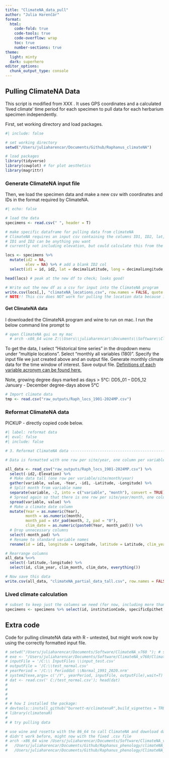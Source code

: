 ```yaml
---
title: "ClimateNA_data_pull"
author: "Julia Harenčár"
format: 
  html:
    code-fold: true
    code-tools: true
    code-overflow: wrap
    toc: true
    number-sections: true
theme:
  light: minty
  dark: superhero
editor_options: 
  chunk_output_type: console
---
```


## Pulling ClimateNA Data

This script is modified from XXX . It uses GPS coordinates and a calculated 'lived climate' time period for each specimen to pull data for each herbarium specimen independently.

First, set working directory and load packages.

```r
#| include: false

# set working directory
setwd("/Users/juliaharencar/Documents/Github/Raphanus_climateNA")

# load packages
library(tidyverse)
library(cowplot) # for plot aesthetics
library(magrittr)
```

### Generate ClimateNA input file

Then, we load the specimen data and make a new csv with coordinates and IDs in the format required by ClimateNA.

```r
#| echo: false

# load the data
specimens <- read.csv(" ", header = T)

# make specific dataframe for pulling data from climateNA
# ClimateNA requires an input csv containing the columns ID1, ID2, lat, long, and (optionally) el.
# ID1 and ID2 can be anything you want 
# currently not including elevation, but could calculate this from the gps and add it in later

locs <- specimens %>% 
  mutate(id2 = NA,
         elev = NA) %>% # add a blank ID2 col
  select(id1 = id, id2, lat = decimalLatitude, long = decimalLongitude, elev)

head(locs) # peak at the new df to check; looks good!

# Write out the new df as a csv for input into the ClimateNA program
write.csv(locs[,], "climateNA_locations.csv", row.names = FALSE, quote = FALSE)
# NOTE!! This csv does NOT work for pulling the location data because it is in Mac not windows format. I solved by copying all the data EXCEPT the last, empty line (using sublime) from this saved .csv location file into a copy of the test location file included in the ClimateNA download. Hypothetically I should be able to convert the format of my file, but my one attempt failed and the copy paste worked.
```

#### Get ClimateNA data

I downloaded the ClimateNA program and wine to run on mac. I run the below command line prompt to

```bash
# open ClimateNA gui on my mac
  # arch -x86_64 wine Z:\\Users\\juliaharencar\\Documents\\Software\\ClimateNA_v760\\ClimateNA_v7.60.exe
```

To get the data, I select "Historical time series" in the dropdown menu under "multiple locations". Select "monthly all variables (180)". Specify the input file we just created above and an output file. Generate monthly climate data for the time window of interest. Save output file. [Definitions of each variable acronym can be found here.](https://climatebc.ca/help/climateBC/help.htm#_Toc410137604)

Note, growing degree days marked as days \> 5°C: DD5_01 – DD5_12     January - December degree-days above 5°C

```r
# Import climate data
tmp <- read.csv("raw_outputs/Raph_locs_1901-2024MP.csv")
```

### Reformat ClimateNA data

PICKUP - directly copied code below.

```r
#| label: reformat data
#| eval: false
#| include: false

# 3. Reformat ClimateNA data ----------------------------------------------

# Data is formatted with one row per site/year, one column per variable/month

all_data <- read_csv("raw_outputs/Raph_locs_1901-2024MP.csv") %>%
  select(-id2,-Elevation) %>%
  # Make data tall (one row per variable/site/month/year)
  gather(variable, value, -Year, -id1, -Latitude, -Longitude) %>%
  # Split month from variable name
  separate(variable, -2, into = c("variable", "month"), convert = TRUE) %>%
  # Spread again so that there is one row per site/year/month, one column per variable type
  spread(variable, value) %>%
  # Make a climate date column
  mutate(Year = as.numeric(Year),
         month = as.numeric(month),
         month_pad = str_pad(month, 2, pad = "0"),
         clim_date = as.numeric(paste0(Year, month_pad))) %>%
  # Drop unnecessary columns
  select(-month_pad) %>%
  # Rename to standard variable names
  rename(id = id1, longitude = Longitude, latitude = Latitude, clim_year = Year, clim_month = month, ppt_mm = PPT, srad = rsds, tmin = Tmin, tave = Tave, tmax = Tmax)

# Rearrange columns
all_data %<>%
  select(-latitude,-longitude) %>%
  select(id, clim_year, clim_month, clim_date, everything())

# Now save this data
write.csv(all_data, "climateNA_partial_data_tall.csv", row.names = FALSE)

```

### Lived climate calculation

```r
# subset to keep just the columns we need (for now, including more than maybe necessary)
specimens <- specimens %>% select(id, institutionCode, specificEpithet, year, month, day, county, locality, decimalLatitude, decimalLongitude, coordinateUncertaintyInMeters)
```

## Extra code

Code for pulling climateNA data with R - untested, but might work now by using the correctly formatted input file.

```r
# setwd("/Users/juliaharencar/Documents/Software/ClimateNA_v760 "); # set the ClimateNA root directory as the working directory 
# exe <- "/Users/juliaharencar/Documents/Software/ClimateNA_v760/ClimateNA_v7.60.exe" 
# inputFile = '/C:\\ InputFiles \\input_test.csv' 
# outputFile = '/C:\\test_normal.csv' 
# yearPeriod = '/C:\\ Perioddat \\Normal_1991_2020.nrm' 
# system2(exe,args= c('/Y', yearPeriod, inputFile, outputFile),wait=T) 
# dat <- read.csv(' C:/test_normal.csv'); head(dat) 
# 
# 
# 
# 
# # how I installed the package:
# devtools::install_github("burnett-m/climatenaR",build_vignettes = TRUE)
# library(climatenaR)
# 
# # try pulling data 
```

```bash
# use wine and rosetta with the 86_64 to call ClimateNA and download data
# didn't work before, might now with the fixed .csv file
# arch -x86_64 wine /Users/juliaharencar/Documents/Software/ClimateNA_v760/ClimateNA_v7.60.exe \
#   /Users/juliaharencar/Documents/Github/Raphanus_phenology/climateNA_locations.csv \
#   /Users/juliaharencar/Documents/Github/Raphanus_phenology/ClimateNA_outputt #Periods.txt
```
